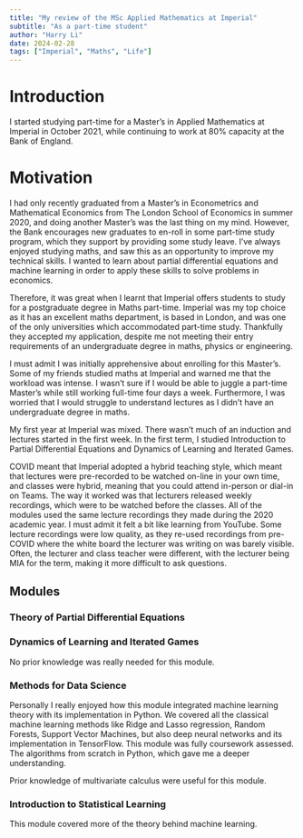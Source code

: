 ```yaml
---
title: "My review of the MSc Applied Mathematics at Imperial"
subtitle: "As a part-time student"
author: "Harry Li"
date: 2024-02-28
tags: ["Imperial", "Maths", "Life"]
---
```


# Introduction


I started studying part-time for a Master's in Applied Mathematics at Imperial in October 2021, while continuing to work at 80% capacity at the Bank of England.

# Motivation
I had only recently graduated from a Master's in Econometrics and Mathematical Economics from The London School of Economics in summer 2020, and doing another Master's was the last thing on my mind. However, the Bank encourages new graduates to en-roll in some part-time study program, which they support by providing some study leave. I've always enjoyed studying maths, and saw this as an opportunity to improve my technical skills. I wanted to learn about partial differential equations and machine learning in order to apply these skills to solve problems in economics.

Therefore, it was great when I learnt that Imperial offers students to study for a postgraduate degree in Maths part-time. Imperial was my top choice as it has an excellent maths department, is based in London, and was one of the only universities which accommodated part-time study. Thankfully they accepted my application, despite me not meeting their entry requirements of an undergraduate degree in maths, physics or engineering.

I must admit I was initially apprehensive about enrolling for this Master's. Some of my friends studied maths at Imperial and warned me that the workload was intense. I wasn't sure if I would be able to juggle a part-time Master's while still working full-time four days a week. Furthermore, I was worried that I would struggle to understand lectures as I didn't have an undergraduate degree in maths.

My first year at Imperial was mixed. There wasn't much of an induction and lectures started in the first week. In the first term, I studied Introduction to Partial Differential Equations and Dynamics of Learning and Iterated Games. 

COVID meant that Imperial adopted a hybrid teaching style, which meant that lectures were pre-recorded to be watched on-line in your own time, and classes were hybrid, meaning that you could attend in-person or dial-in on Teams. The way it worked was that lecturers released weekly recordings, which were to be watched before the classes. All of the modules used the same lecture recordings they made during the 2020 academic year. I must admit it felt a bit like learning from YouTube. Some lecture recordings were low quality, as they re-used recordings from pre-COVID where the white board the lecturer was writing on was barely visible. Often, the lecturer and class teacher were different, with the lecturer being MIA for the term, making it more difficult to ask questions.

## Modules

### Theory of Partial Differential Equations

### Dynamics of Learning and Iterated Games
No prior knowledge was really needed for this module.

### Methods for Data Science
Personally I really enjoyed how this module integrated machine learning theory with its implementation in Python. We covered all the classical machine learning methods like Ridge and Lasso regression, Random Forests, Support Vector Machines, but also deep neural networks and its implementation in TensorFlow. This module was fully coursework assessed. The algorithms from scratch in Python, which gave me a deeper understanding.

Prior knowledge of multivariate calculus were useful for this module.

### Introduction to Statistical Learning
This module covered more of the theory behind machine learning.
